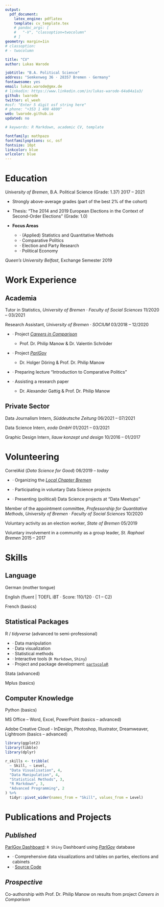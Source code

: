 ```yaml
---
output: 
  pdf_document:
    latex_engine: pdflatex
    template: cv_template.tex
    # pandoc_args: [
    #   "-V", "classoption=twocolumn"
    # ]
geometry: margin=1in
# classoption: 
# - twocolumn

title: "CV"
author: Lukas Warode

jobtitle: "B.A. Political Science"
address: "Semkenweg 36 · 28357 Bremen · Germany"
fontawesome: yes
email: lukas.warode@gmx.de
# linkedin: https://www.linkedin.com/in/lukas-warode-64a84a1a3/
github: lwarode
twitter: el_weeh
#osf: "Enter 5 digit osf string here"
# phone: "+353 1 408 4800"
web: lwarode.github.io
updated: no

# keywords: R Markdown, academic CV, template

fontfamily: mathpazo
fontfamilyoptions: sc, osf
fontsize: 10pt
linkcolor: blue
urlcolor: blue
---
```


# Education

*University of Bremen*, B.A. Political Science (Grade: 1.37) \hfill 2017 -- 2021

- Strongly above-average grades (part of the best 2% of the cohort)

- Thesis: "The 2014 and 2019 European Elections in the Context of Second-Order
Elections" (Grade: 1.0)

- **Focus Areas**

  - · (Applied) Statistics and Quantitative Methods
  - · Comparative Politics
  - · Election and Party Research
  - · Political Economy

*Queen's University Belfast*, Exchange Semester \hfill 2019

\vspace{15pt}
\hrule
\vspace{5pt}
<!-- \rule{\textwidth}{0.75pt} -->

# Work Experience

## **Academia**

Tutor in Statistics, *University of Bremen · Faculty of Social Sciences* \hfill 11/2020 -- 03/2021

Research Assistant, *University of Bremen · SOCIUM* \hfill 03/2018 -- 12/2020

- · Project [*Careers in Comparison*](https://parliamentarycareersincomparison.org/)
  - Prof. Dr. Philip Manow & Dr. Valentin Schröder

- · Project [*ParlGov*](http://www.parlgov.org/)
  - Dr. Holger Döring & Prof. Dr. Philip Manow
  
- · Preparing lecture "Introduction to Comparative Politics"

- · Assisting a research paper
  - Dr. Alexander Gattig & Prof. Dr. Philip Manow

## **Private Sector**

Data Journalism Intern, *Süddeutsche Zeitung* \hfill 06/2021 -- 07/2021

Data Science Intern, *eoda GmbH* \hfill 01/2021 -- 03/2021

Graphic Design Intern, *liauw konzept und design* \hfill 10/2016 -- 01/2017

\vspace{15pt}
\hrule
\vspace{5pt}
<!-- \rule{\textwidth}{0.75pt} -->

# Volunteering

CorrelAid (*Data Science for Good*) \hfill 06/2019 -- *today*

- · Organizing the [*Local Chapter Bremen*](https://correlaid.org/correlaid-x/bremen/)

- · Participating in voluntary Data Science projects

- · Presenting (political) Data Science projects at "Data Meetups"

Member of the appointment committee, *Professorship for Quantitative Methods*, 
\break 
*University of Bremen · Faculty of Social Sciences* \hfill 10/2020

Voluntary activity as an election worker, *State of Bremen* \hfill 05/2019

Voluntary involvement in a community as a group leader, *St. Raphael Bremen* \hfill 2015 -- 2017

\vspace{15pt}
\hrule
\vspace{5pt}
<!-- \rule{\textwidth}{0.75pt} -->

# Skills

## **Language**

German (mother tongue)

English (fluent | TOEFL iBT · Score: 110/120 · C1 -- C2)

French (basics)

## **Statistical Packages**

R / *tidyverse* (advanced to semi-professional)

- · Data manipulation
- · Data visualization
- · Statistical methods
- · Interactive tools (`R Markdown`, `Shiny`)
- · Project and package development: [`partycoloR`](https://github.com/lwarode/partycoloR)

Stata (advanced)

Mplus (basics)

## **Computer Knowledge**

Python (basics)

MS Office -- Word, Excel, PowerPoint (basics -- advanced)

Adobe Creative Cloud - InDesign, Photoshop, Illustrator, Dreamweaver, Lightroom (basics -- advanced)

```r
library(ggplot2)
library(tibble)
library(dplyr)

r_skills <- tribble(
  ~ Skill, ~ Level,
  "Data Visualisation", 4,
  "Data Manipulation", 4,
  "Statistical Methods", 3,
  "R Markdown", 3,
  "Advanced Programming", 2
) %>%
  tidyr::pivot_wider(names_from = "Skill", values_from = Level)
```

\vspace{15pt}
\hrule
\vspace{5pt}

# Publications and Projects

## *Published*

[ParlGov Dashboard](https://lukas-warode.shinyapps.io/ParlGov_Dashboard/): `R Shiny` Dashboard using [*ParlGov*](http://www.parlgov.org/) database

- · Comprehensive data visualizations and tables on parties, elections and cabinets
- · [Source Code](https://github.com/lwarode/ParlGov_Dashboard)

## *Prospective*

Co-authorship with Prof. Dr. Philip Manow on results from project *Careers in Comparison*


